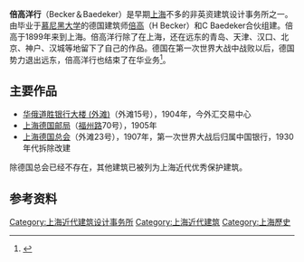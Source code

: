 '''倍高洋行'''（Becker＆Baedeker）是早期[[上海|上海]]不多的非英资建筑设计事务所之一。由毕业于[[慕尼黑大学|慕尼黑大学]]的德国建筑师[[倍高|倍高]]（H Becker）和C Baedeker合伙组建。倍高于1899年来到上海。倍高洋行除了在上海，还在远东的青岛、天津、汉口、北京、神户、汉城等地留下了自己的作品。德国在第一次世界大战中战败以后，德国势力退出远东，倍高洋行也结束了在华业务<ref name="建筑史">{{Cite book |title = 上海百年建筑史(1840-1949)  |publisher = 同济大学出版社 |author = 伍江 |pages = 第137页 | ISBN = 7-560-83895-2 | accessdate = 2014-01-09 | url = }}</ref>。

== 主要作品 ==
*[[华俄道胜银行大楼_(外滩)|华俄道胜银行大楼 (外滩)]]（外滩15号），1904年，今外汇交易中心 
*[[上海德国邮局|上海德国邮局]]（[[福州路_(上海)|福州路]]70号），1905年
*[[上海德国总会|上海德国总会]]（外滩23号），1907年，第一次世界大战后归属中国银行，1930年代拆除改建 

除德国总会已经不存在，其他建筑已被列为上海近代优秀保护建筑。 
== 参考资料 ==
{{reflist}}
{{上海近代主要建筑设计事务所}}

[[Category:上海近代建筑设计事务所|Category:上海近代建筑设计事务所]]
[[Category:上海近代建筑|Category:上海近代建筑]]
[[Category:上海歷史|Category:上海歷史]]